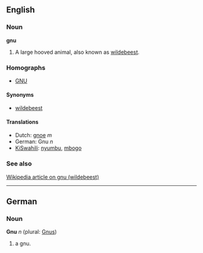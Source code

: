 ==English==
===Noun===
'''gnu'''

#A large hooved animal, also known as [[wildebeest]].

===Homographs===
*[[GNU]]

====Synonyms====
*[[wildebeest]]

====Translations====
*Dutch: [[gnoe]] ''m''
*German: Gnu ''n''
*[[KiSwahili]]: [[nyumbu]], [[mbogo]]

===See also===
[[w:wildebeest|Wikipedia article on gnu (wildebeest)]]

----
==German==
===Noun===
'''Gnu''' ''n'' (plural: [[Gnus]])

# a gnu.